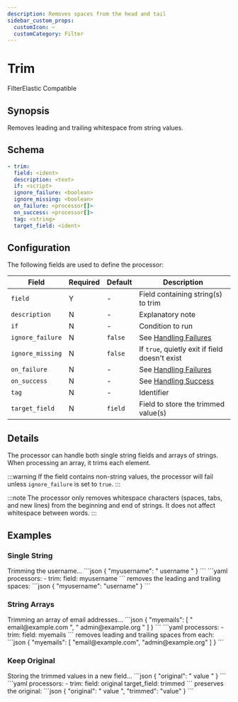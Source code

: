 ```yaml
---
description: Removes spaces from the head and tail
sidebar_custom_props: 
  customIcon: ✂️
  customCategory: Filter
---
```


# Trim

<span className="theme-doc-version-badge badge badge--primary">Filter</span><span className="theme-doc-version-badge badge badge--secondary">Elastic Compatible</span>

## Synopsis

Removes leading and trailing whitespace from string values.

## Schema

```yaml {2}
- trim:
  field: <ident>
  description: <text>
  if: <script>
  ignore_failure: <boolean>
  ignore_missing: <boolean>
  on_failure: <processor[]>
  on_success: <processor[]>
  tag: <string>
  target_field: <ident>
```

## Configuration

The following fields are used to define the processor:

|Field|Required|Default|Description|
|---|---|---|---|
|`field`|Y|-|Field containing string(s) to trim|
|`description`|N|-|Explanatory note|
|`if`|N|-|Condition to run|
|`ignore_failure`|N|`false`|See [Handling Failures](../handling-failures.mdx)|
|`ignore_missing`|N|`false`|If `true`, quietly exit if field doesn't exist|
|`on_failure`|N|-|See [Handling Failures](../handling-failures.mdx)|
|`on_success`|N|-|See [Handling Success](../handling-success.mdx)|
|`tag`|N|-|Identifier|
|`target_field`|N|`field`|Field to store the trimmed value(s)|

## Details

The processor can handle both single string fields and arrays of strings. When processing an array, it trims each element.

:::warning
If the field contains non-string values, the processor will fail unless `ignore_failure` is set to `true`.
:::

:::note
The processor only removes whitespace characters (spaces, tabs, and new lines) from the beginning and end of strings. It does not affect whitespace between words.
:::

## Examples

### Single String

<ExampleGrid>
  <CommentCol>
    Trimming the username...
  </CommentCol>
  <CodeCol>
    ```json
    {
      "myusername": "  username  "
    }
    ```
    ```yaml
    processors:
      - trim:
        field: myusername
    ```
  </CodeCol>
  <CommentCol>
    removes the leading and trailing spaces:
  </CommentCol>
  <CodeCol>
    ```json
    {
      "myusername": "username"
    }
    ```
  </CodeCol>
</ExampleGrid>

### String Arrays

<ExampleGrid>
  <CommentCol>
    Trimming an array of email addresses...
  </CommentCol>
  <CodeCol>
    ```json
    {
      "myemails": [
        "  email@example.com  ",
        "  admin@example.org  "
      ]
    }
    ```
    ```yaml
    processors:
      - trim:
        field: myemails
    ```
  </CodeCol>
  <CommentCol>
    removes leading and trailing spaces from each:
  </CommentCol>
  <CodeCol>
    ```json
    {
      "myemails": [
        "email@example.com",
        "admin@example.org"
      ]
    }
    ```
  </CodeCol>
</ExampleGrid>

### Keep Original

<ExampleGrid>
  <CommentCol>
    Storing the trimmed values in a new field...
  </CommentCol>
  <CodeCol>
    ```json
    {
      "original": "  value  "
    }
    ```
    ```yaml
    processors:
      - trim:
        field: original
        target_field: trimmed
    ```
  </CodeCol>
  <CommentCol>
    preserves the original:
  </CommentCol>
  <CodeCol>
    ```json
    {
      "original": "  value  ",
      "trimmed": "value"
    }
    ```
  </CodeCol>
</ExampleGrid>
